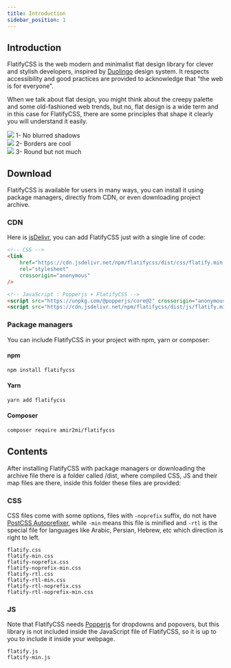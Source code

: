 ```yaml
---
title: Introduction
sidebar_position: 1
---
```


## Introduction

FlatifyCSS is the web modern and minimalist flat design library for clever and stylish developers, inspired by [Duolingo](https://www.duolingo.com/) design system. It respects accessibility and good practices are provided to acknowledge that "the web is for everyone".

When we talk about flat design, you might think about the creepy palette and some old-fashioned web trends, but no, flat design is a wide term and in this case for FlatifyCSS, there are some principles that shape it clearly you will understand it easily.

<div class="flex-center" style={{ marginBottom: 50 }}>
	<div class="flex-column-center">
		<img src="/static/img/docs/intro/blur.png" />
		1- No blurred shadows
	</div>
	<div class="flex-column-center">
		<img src="/static/img/docs/intro/border.png" />
		2- Borders are cool
	</div>
	<div class="flex-column-center">
		<img src="/static/img/docs/intro/roundness.png" />
		3- Round but not much
	</div>
</div>

## Download

FlatifyCSS is available for users in many ways, you can install it using package managers, directly from CDN, or even downloading project archive.

### CDN

Here is [jsDelivr](https://www.jsdelivr.com/), you can add FlatifyCSS just with a single line of code:

```html title="index.html"
<!-- CSS -->
<link
	href="https://cdn.jsdelivr.net/npm/flatifycss/dist/css/flatify.min.css"
	rel="stylesheet"
	crossorigin="anonymous"
/>

<!-- JavaScript : Popperjs + FlatifyCSS -->
<script src="https://unpkg.com/@popperjs/core@2" crossorigin="anonymous"></script>
<script src="https://cdn.jsdelivr.net/npm/flatifycss/dist/js/flatify.min.js" crossorigin="anonymous"></script>
```

### Package managers

You can include FlatifyCSS in your project with npm, yarn or composer:

#### npm

```bash title="command line"
npm install flatifycss
```

#### Yarn

```bash title="command line"
yarn add flatifycss
```

#### Composer

```bash title="command line"
composer require amir2mi/flatifycss
```

## Contents

After installing FlatifyCSS with package managers or downloading the archive file there is a folder called /dist, where compiled CSS, JS and their map files are there, inside this folder these files are provided:

### CSS

CSS files come with some options, files with `-noprefix` suffix, do not have [PostCSS Autoprefixer](https://github.com/postcss/autoprefixer), while `-min` means this file is minified and `-rtl` is the special file for languages like Arabic, Persian, Hebrew, etc which direction is right to left.

`flatify.css`  
`flatify-min.css`  
`flatify-noprefix.css`  
`flatify-noprefix-min.css`  
`flatify-rtl.css`  
`flatify-rtl-min.css`  
`flatify-rtl-noprefix.css`  
`flatify-rtl-noprefix-min.css`

### JS

Note that FlatifyCSS needs [Popperjs](https://popper.js.org/) for dropdowns and popovers, but this library is not included inside the JavaScript file of FlatifyCSS, so it is up to you to include it inside your webpage.

`flatify.js`  
`flatify-min.js`
